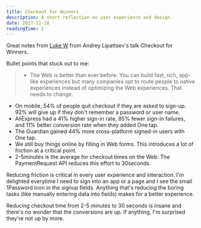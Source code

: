 ```yaml
---
title: Checkout for Winners
description: A short reflection on user experience and design.
date: 2017-11-10
readingTime: 2
---
```


Great notes from [Luke W](https://www.lukew.com/ff/entry.asp?1980) from Andrey Lipattsev's talk Checkout for Winners.

Bullet points that stuck out to me:
>- The Web is better than ever before. You can build fast, rich, app-like experiences but many companies opt to route people to native experiences instead of optimizing the Web experiences. That needs to change.
- On mobile, 54% of people quit checkout if they are asked to sign-up. 92% will give up if they don't remember a password or user name.
- AliExpress had a 41% higher sign-in rate, 85% fewer sign-in failures, and 11% better conversion rate when they added One tap.
- The Guardian gained 44% more cross-platform signed-in users with One tap.
- We still buy things online by filling in Web forms. This introduces a lot of friction at a critical point.
- 2-5minutes is the average for checkout times on the Web. The PaymentRequest API reduces this effort to 30seconds.

Reducing friction is critical in every user experience and interaction. I'm delighted everytime I need to sign into an app or a page and I see the small 1Password icon in the signup fields. Anything that's reducing the boring tasks (like manually entering data into fields) makes for a better experience.

Reducing checkout time from 2-5 minutes to 30 seconds is insane and there's no wonder that the conversions are up. If anything, I'm surprised they're not up by more.